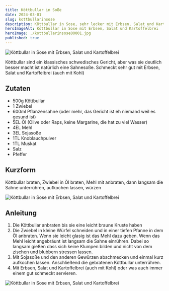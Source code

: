 ```yaml
---
title: Köttbullar in Soße
date: 2024-03-01
slug: kottbullarinsose
description: Köttbullar in Sose, sehr lecker mit Erbsen, Salat und Kartoffelbrei
heroImageAlt: Köttbullar in Sose mit Erbsen, Salat und Kartoffelbrei
heroImage: ./kottbullarinsose00001.jpg
published: true
---
```


![Köttbullar in Sose mit Erbsen, Salat und Kartoffelbrei](./kottbullarinsose00001.jpg)

Köttbullar sind ein klassisches schwedisches Gericht, aber was sie deutlich besser macht ist natürlich eine Sahnesoße. Schmeckt sehr gut mit Erbsen, <Link to="../beste-salasose">Salat</Link> und Kartoffelbrei (auch mit <Link to="../kohlkartoffelbrei">Kohl</Link>)

## Zutaten

* 500g Köttbullar
* 1 Zwiebel
* 600ml Pflanzensahne (oder mehr, das Gericht ist eh niemand weil es gesund ist)
* 5EL Öl (Olive oder Raps, keine Margarine, die hat zu viel Wasser)
* 4EL Mehl
* 3EL Sojasoße
* 1TL Knoblauchpulver
* 1TL Muskat
* Salz
* Pfeffer


## Kurzform
Köttbullar braten, Zwiebel in Öl braten, Mehl mit anbraten, dann langsam die Sahne unterrühren, aufkochen lassen, würzen

![Köttbullar in Sose mit Erbsen, Salat und Kartoffelbrei](./kottbullarinsose00002.jpg)

## Anleitung

1. Die Köttbullar anbraten bis sie eine leicht braune Kruste haben
2. Die Zwiebel in kleine Würfel schneiden und in einer tiefen Pfanne in dem Öl anbraten. Wenn sie leicht glasig ist das Mehl dazu geben. Wenn das Mehl leicht angebräunt ist langsam die Sahne einrühren. Dabei so langsam gießen dass sich keine Klumpen bilden und nicht von dem zischen und blubbern stressen lassen.
3. Mit Sojasoße und den anderen Gewürzen abschmecken und einmal kurz aufkochen lassen. Anschließend die gebratenen Köttbullar unterrühren.
4. Mit Erbsen, <Link to="../beste-salasose">Salat</Link> und Kartoffelbrei (auch mit <Link to="../kohlkartoffelbrei">Kohl</Link>) oder was auch immer einem gut schmeckt servieren.

![Köttbullar in Sose mit Erbsen, Salat und Kartoffelbrei](./kottbullarinsose00001.jpg)